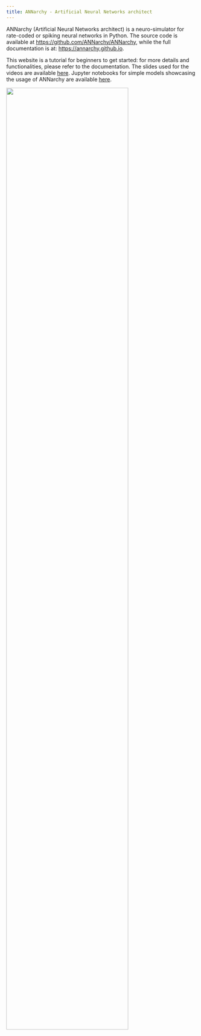 ```yaml
---
title: ANNarchy - Artificial Neural Networks architect
---
```

ANNarchy (Artificial Neural Networks architect) is a neuro-simulator for rate-coded or spiking neural networks in Python. The source code is available at <https://github.com/ANNarchy/ANNarchy>, while the full documentation is at: <https://annarchy.github.io>.

This website is a tutorial for beginners to get started: for more details and functionalities, please refer to the documentation. The slides used for the videos are available [here](slides/presentation.html). Jupyter notebooks for simple models showcasing the usage of ANNarchy are available [here](https://github.com/ANNarchy/tutorial/tree/master/tutorial/notebooks).

![](img/drawing.svg){width=80%}